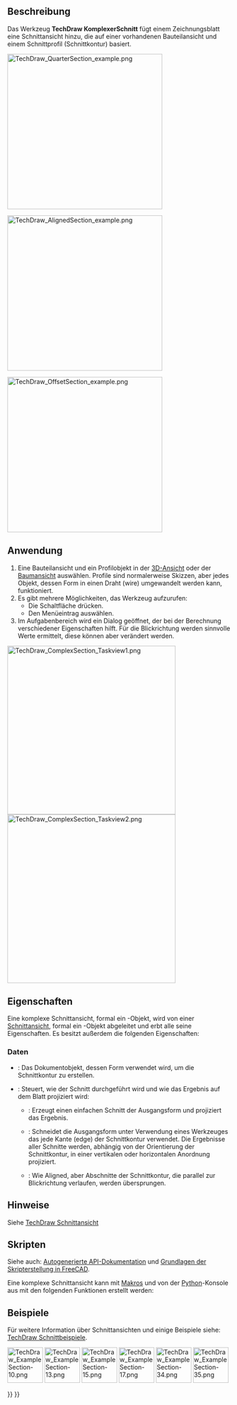 <languages/>

{{Docnav/de
|[[TechDraw_SectionView/de|Schnittansicht]]
|[[TechDraw_DetailView/de|Detailansicht]]
|[[TechDraw_Workbench/de|TechDraw]]
|IconL=TechDraw_SectionView.svg
|IconR=TechDraw_DetailView.svg
|IconC=Workbench_TechDraw.svg
}}

{{GuiCommand/de
|Name=TechDraw ComplexSection
|Name/de=TechDraw KomplexerSchnitt
|MenuLocation=TechDraw → TechDraw Ansichten → Komplexe Schnittansicht einfügen
|Workbenches=[[TechDraw_Workbench/de|TechDraw]]
|Version=0.21
|SeeAlso=[[TechDraw_SectionView/de|TechDraw Schnittansicht]], [[TechDraw_View/de|TechDraw Ansicht]]
}}

<span id="Description"></span>
==Beschreibung==

Das Werkzeug '''TechDraw KomplexerSchnitt''' fügt einem Zeichnungsblatt eine Schnittansicht hinzu, die auf einer vorhandenen Bauteilansicht und einem Schnittprofil (Schnittkontur) basiert. 

[[Image:TechDraw_QuarterSection_example.png|350px]]
{{Caption|Halbschnitt, mit dem Werkzeug Komplexe Schnittansicht erstellt}}

[[Image:TechDraw_AlignedSection_example.png|350px]]
{{Caption|Abgewinkelter Schnitt, mit dem Werkzeug Komplexe Schnittansicht erstellt}}

[[Image:TechDraw_OffsetSection_example.png|350px]]
{{Caption|Abgesetzter Schnitt, mit dem Werkzeug Komplexe Schnittansicht erstellt}}

<span id="Usage"></span>
==Anwendung==

# Eine Bauteilansicht und ein Profilobjekt in der [[3D_view/de|3D-Ansicht]] oder der [[Tree_view/de|Baumansicht]] auswählen. Profile sind normalerweise Skizzen, aber jedes Objekt, dessen Form in einen Draht (wire) umgewandelt werden kann, funktioniert.
# Es gibt mehrere Möglichkeiten, das Werkzeug aufzurufen:
#* Die Schaltfläche {{Button|[[Image:TechDraw_ComplexSection.svg|16px]] [[TechDraw_ComplexSection/de|Komplexe Schnittansicht]]}} drücken.
#* Den Menüeintrag {{MenuCommand|TechDraw → TechDraw Ansichten → [[Image:TechDraw_ComplexSection.svg|16px]] Komplexe Schnittansicht einfügen}} auswählen.
# Im Aufgabenbereich wird ein Dialog geöffnet, der bei der Berechnung verschiedener Eigenschaften hilft. Für die Blickrichtung werden sinnvolle Werte ermittelt, diese können aber verändert werden.

[[Image:TechDraw_ComplexSection_Taskview1.png|x380px]]
[[Image:TechDraw_ComplexSection_Taskview2.png|x380px]]

<span id="Properties"></span>
==Eigenschaften==

Eine komplexe Schnittansicht, formal ein {{Incode|TechDraw::DrawComplexSection}}-Objekt, wird von einer [[TechDraw_SectionView/de#Eigenschaften|Schnittansicht]], formal ein {{Incode|TechDraw::DrawViewSection}}-Objekt abgeleitet und erbt alle seine Eigenschaften. Es besitzt außerdem die folgenden Eigenschaften:

<span id="Data"></span>
===Daten===

{{TitleProperty|Cutting Tool}}

* {{PropertyData/de|Cutting Tool Wire Object}}: Das Dokumentobjekt, dessen Form verwendet wird, um die Schnittkontur zu erstellen.
* {{PropertyData/de|Projection Strategy}}: Steuert, wie der Schnitt durchgeführt wird und wie das Ergebnis auf dem Blatt projiziert wird:
** {{Value|Offset}}: Erzeugt einen einfachen Schnitt der Ausgangsform und projiziert das Ergebnis.
** {{Value|Aligned}}: Schneidet die Ausgangsform unter Verwendung eines Werkzeuges das jede Kante (edge) der Schnittkontur verwendet. Die Ergebnisse aller Schnitte werden, abhängig von der Orientierung der Schnittkontur, in einer vertikalen oder horizontalen Anordnung projiziert.
** {{Value|NoParallel}}: Wie Aligned, aber Abschnitte der Schnittkontur, die parallel zur Blickrichtung verlaufen, werden übersprungen.

<span id="Notes"></span>
==Hinweise==

<div class="mw-translate-fuzzy">
Siehe [[TechDraw_SectionView/de#Hinweise|TechDraw Schnittansicht]]
</div>

<span id="Scripting"></span>
==Skripten==

Siehe auch: [https://freecad.github.io/SourceDoc/ Autogenerierte API-Dokumentation] und [[FreeCAD_Scripting_Basics/de|Grundlagen der Skripterstellung in FreeCAD]].

Eine komplexe Schnittansicht kann mit [[Macros/de|Makros]] und von der [[Python/de|Python]]-Konsole aus mit den folgenden Funktionen erstellt werden:

{{Code|code=
doc = FreeCAD.ActiveDocument
box = doc.Box
profile = doc.Sketch
page = doc.Page

view = doc.addObject("TechDraw::DrawViewPart", "View")
page.addView(view)
view.Source = box
view.Direction = (0, 0, 1)

section = doc.addObject("TechDraw::DrawComplexSection", "ComplexSection")
page.addView(section)
section.BaseView = view
section.CuttingToolWireObject = profile
section.Direction = (0, 1, 0)
section.SectionNormal = (-1, 0, 0)
}}

<span id="Examples"></span>
==Beispiele==

Für weitere Information über Schnittansichten und einige Beispiele siehe: [[TechDraw_Section_Examples/de|TechDraw Schnittbeispiele]].

[[Image:TechDraw_ExampleSection-10.png|80px|link=]]
[[Image:TechDraw_ExampleSection-13.png|80px|link=]]
[[Image:TechDraw_ExampleSection-15.png|80px|link=]]
[[Image:TechDraw_ExampleSection-17.png|80px|link=]]
[[Image:TechDraw_ExampleSection-34.png|80px|link=]]
[[Image:TechDraw_ExampleSection-35.png|80px|link=]]
 


{{Docnav/de
|[[TechDraw_SectionView/de|Schnittansicht]]
|[[TechDraw_DetailView/de|Detailansicht]]
|[[TechDraw_Workbench/de|TechDraw]]
|IconL=TechDraw_SectionView.svg
|IconR=TechDraw_DetailView.svg
|IconC=Workbench_TechDraw.svg
}}

{{TechDraw Tools navi{{#translation:}}}}
{{Userdocnavi{{#translation:}}}}